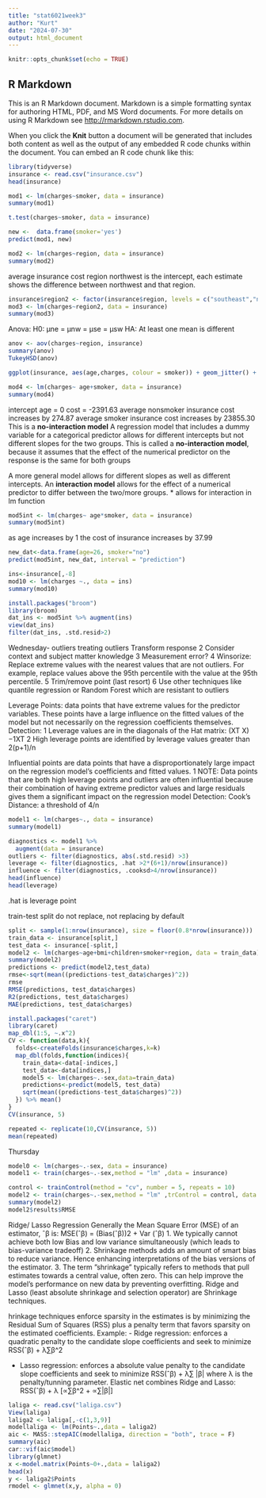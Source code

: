 ```yaml
---
title: "stat6021week3"
author: "Kurt"
date: "2024-07-30"
output: html_document
---
```


```r
knitr::opts_chunk$set(echo = TRUE)
```

## R Markdown

This is an R Markdown document. Markdown is a simple formatting syntax for authoring HTML, PDF, and MS Word documents. For more details on using R Markdown see <http://rmarkdown.rstudio.com>.

When you click the **Knit** button a document will be generated that includes both content as well as the output of any embedded R code chunks within the document. You can embed an R code chunk like this:

```r
library(tidyverse)
insurance <- read.csv("insurance.csv")
head(insurance)
```
```r
mod1 <- lm(charges~smoker, data = insurance)
summary(mod1)
```

```r
t.test(charges~smoker, data = insurance)
```
```r
new <-  data.frame(smoker='yes')
predict(mod1, new)
```
```r
mod2 <- lm(charges~region, data = insurance)
summary(mod2)
```
average insurance cost region northwest is the intercept, each estimate shows the difference between northwest and that region.


```r
insurance$region2 <- factor(insurance$region, levels = c("southeast","northeast", "northwest", "southwest"))
mod3 <- lm(charges~region2, data = insurance)
summary(mod3)
```
Anova:
H0: µne = µnw = µse = µsw
HA: At least one mean is different
```r
anov <- aov(charges~region, insurance)
summary(anov)
TukeyHSD(anov)
```


```r
ggplot(insurance, aes(age,charges, colour = smoker)) + geom_jitter() + geom_smooth(method = "lm", se = F, aes(group = smoker))
```
```r
mod4 <- lm(charges~ age+smoker, data = insurance)
summary(mod4)
```
intercept age = 0 cost = -2391.63
average  nonsmoker insurance cost increases by 274.87
average  smoker insurance cost increases by 23855.30
This is a **no-interaction model**
A regression model that includes a dummy variable for a categorical
predictor allows for different intercepts but not different slopes for the
two groups. This is called a **no-interaction model**, because it
assumes that the effect of the numerical predictor on the response is
the same for both groups



A more general model allows for different slopes as well as different
intercepts. An **interaction model** allows for the effect of a numerical
predictor to differ between the two/more groups.
* allows for interaction in lm function
```r
mod5int <- lm(charges~ age*smoker, data = insurance)
summary(mod5int)
```

as age increases by 1 the cost of insurance increases by 37.99
```r
new_dat<-data.frame(age=26, smoker="no")
predict(mod5int, new_dat, interval = "prediction")
```

```r
ins<-insurance[,-8]
mod10 <- lm(charges ~., data = ins)
summary(mod10)
```
```r
install.packages("broom")
library(broom)
dat_ins <- mod5int %>% augment(ins)
view(dat_ins)
filter(dat_ins, .std.resid>2)
```

Wednesday- outliers
treating outliers
Transform response
2 Consider context and subject matter knowledge
3 Measurement error?
4 Winsorize: Replace extreme values with the nearest values that are
not outliers. For example, replace values above the 95th percentile
with the value at the 95th percentile.
5 Trim/remove point (last resort)
6 Use other techniques like quantile regression or Random Forest which
are resistant to outliers

Leverage Points: data points that have extreme values for the predictor
variables. These points have a large influence on the fitted values of the
model but not necessarily on the regression coefficients themselves.
Detection:
1 Leverage values are in the diagonals of the Hat matrix: (XT X)−1XT
2 High leverage points are identified by leverage values greater than 2(p+1)/n


Influential points are data points that have a disproportionately large
impact on the regression model’s coefficients and fitted values.
1 NOTE: Data points that are both high leverage points and outliers
are often influential because their combination of having extreme
predictor values and large residuals gives them a significant impact on
the regression model
Detection: Cook’s Distance: a threshold of 4/n

```r
model1 <- lm(charges~., data = insurance)
summary(model1)
```
```r
diagnostics <- model1 %>%
  augment(data = insurance)
outliers <- filter(diagnostics, abs(.std.resid) >3)
leverage <- filter(diagnostics, .hat >2*(6+1)/nrow(insurance))
influence <- filter(diagnostics, .cooksd>4/nrow(insurance))
head(influence)
head(leverage)
```
.hat is leverage point


train-test split
do not replace, not replacing by default
```r
split <- sample(1:nrow(insurance), size = floor(0.8*nrow(insurance)))
train_data <- insurance[split,]
test_data <- insurance[-split,]
model2 <- lm(charges~age+bmi+children+smoker+region, data = train_data)
summary(model2)
predictions <- predict(model2,test_data)
rmse<-sqrt(mean((predictions-test_data$charges)^2))
rmse
RMSE(predictions, test_data$charges)
R2(predictions, test_data$charges)
MAE(predictions, test_data$charges)
```

```r
install.packages("caret")
library(caret)
map_dbl(1:5, ~.x^2)
CV <- function(data,k){
  folds<-createFolds(insurance$charges,k=k)
  map_dbl(folds,function(indices){
    train_data<-data[-indices,]
    test_data<-data[indices,]
    model5 <- lm(charges~.-sex,data=train_data)
    predictions<-predict(model5, test_data)
    sqrt(mean((predictions-test_data$charges)^2))
  }) %>% mean()
}
CV(insurance, 5)

repeated <- replicate(10,CV(insurance, 5))
mean(repeated)
```

Thursday
```r
model0 <- lm(charges~.-sex, data = insurance)
model1 <- train(charges~.-sex,method = "lm" ,data = insurance)

control <- trainControl(method = "cv", number = 5, repeats = 10)
model2 <- train(charges~.-sex,method = "lm" ,trControl = control, data = insurance)
summary(model2)
model2$results$RMSE

```


Ridge/ Lasso Regression
Generally the Mean Square Error (MSE) of an estimator, ˆβ is:
MSE(ˆβ) = (Bias(ˆβ))2 + Var (ˆβ)
1. We typically cannot achieve both low Bias and low variance simultaneously (which leads to bias-variance tradeoff)
2. Shrinkage methods adds an amount of smart bias to reduce variance. Hence enhancing interpretations of the bias versions of the estimator.
3. The term ”shrinkage” typically refers to methods that pull estimates towards a central value, often zero. This can help improve the model’s performance on new data by preventing overfitting.
Ridge and Lasso (least absolute shrinkage and selection operator) are Shrinkage techniques.

hrinkage techniques enforce sparsity in the estimates is by minimizing the
Residual Sum of Squares (RSS) plus a penalty term that favors sparsity on
the estimated coefficients. Example:
- Ridge regression: enforces a quadratic penalty to the candidate slope coefficients and seek to minimize
RSS(ˆβ) + λ∑β^2

- Lasso regression: enforces a absolute value penalty to the candidate slope coefficients and seek to minimize
RSS(ˆβ) + λ∑ |β|
where λ is the penalty/tunning parameter.
Elastic net combines Ridge and Lasso:
RSS(ˆβ) + λ [∝∑β^2 + ∝∑|β|]

```r
laliga <- read.csv("laliga.csv")
View(laliga)
laliga2 <- laliga[,-c(1,3,9)]
modellaliga <- lm(Points~.,data = laliga2)
aic <- MASS::stepAIC(modellaliga, direction = "both", trace = F)
summary(aic)
car::vif(aic$model)
library(glmnet)
x <-model.matrix(Points~0+.,data = laliga2)
head(x)
y <- laliga2$Points
rmodel <- glmnet(x,y, alpha = 0)
```







